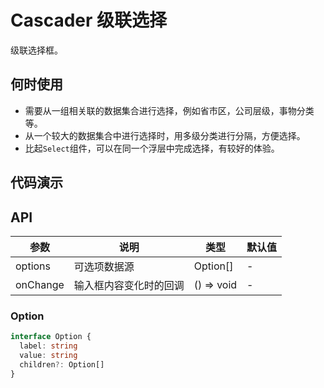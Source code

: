 
# Cascader 级联选择

级联选择框。

## 何时使用

- 需要从一组相关联的数据集合进行选择，例如省市区，公司层级，事物分类等。
- 从一个较大的数据集合中进行选择时，用多级分类进行分隔，方便选择。
- 比起`Select`组件，可以在同一个浮层中完成选择，有较好的体验。

## 代码演示

<Usage src='/components/cascader/basic.tsx' title='基本' description='最简单的用法。' />

## API

| 参数     | 说明                   | 类型       | 默认值 |
| -------- | ---------------------- | ---------- | ------ |
| options  | 可选项数据源           | Option[]   | -      |
| onChange | 输入框内容变化时的回调 | () => void | -      |

### Option

```ts
interface Option {
  label: string
  value: string
  children?: Option[]
}
```
